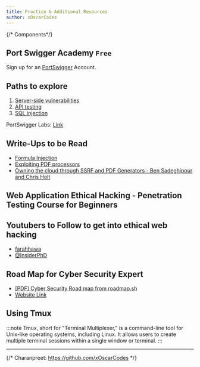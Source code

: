```yaml
---
title: Practice & Additional Resources
author: xOscarCodes 
---
```


{/* Components*/}


## Port Swigger Academy `Free`
Sign up for an [PortSwigger](https://portswigger.net/web-security) Account. 

## Paths to explore
1. [Server-side vulnerabilities](https://portswigger.net/web-security/learning-paths/server-side-vulnerabilities-apprentice)
2. [API testing](https://portswigger.net/web-security/learning-paths/api-testing)
3. [SQL injection](https://portswigger.net/web-security/learning-paths/sql-injection)

PortSwigger Labs: [Link](https://portswigger.net/web-security/all-labs)

## Write-Ups to be Read
- [Formula Injection](https://infosecwriteups.com/formula-injection-exploiting-csv-functionality-cd3d8efd02ec)
- [Exploiting PDF processors](https://docs.google.com/presentation/d/1JdIjHHPsFSgLbaJcHmMkE904jmwPM4xdhEuwhy2ebvo/htmlpresent)
- [Owning the cloud through SSRF and PDF Generators - Ben Sadeghipour and Chris Holt](https://www.youtube.com/watch?v=6EyhhmIxPwg")



## Web Application Ethical Hacking - Penetration Testing Course for Beginners 
<YouTube id="https://www.youtube.com/watch?v=X4eRbHgRawI"/>

## Youtubers to Follow to get into ethical web hacking

- [farahhawa](https://www.youtube.com/c/farahhawa)
- [@InsiderPhD](https://www.youtube.com/@InsiderPhD)


## Road Map for Cyber Security Expert
- <a href="https://roadmap.sh/pdfs/roadmaps/cyber-security.pdf" target="_blank" data-astro-reload>[PDF] Cyber Security Road map from roadmap.sh</a>
- [Website Link](https://roadmap.sh/cyber-security)

## Using Tmux
:::note
Tmux, short for "Terminal Multiplexer," is a command-line tool for Unix-like operating systems, including Linux. It allows users to create multiple terminal sessions within a single window or terminal.
:::
<YouTube id="https://www.youtube.com/watch?v=Lqehvpe_djs"/>

---

<Footer />

{/* Charanpreet: https://github.com/xOscarCodes */}